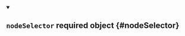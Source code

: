 
<details className="config-field" data-expandable="false" open>
<summary>

## `nodeSelector` <span className="config-field-required" data-required="false">required</span> <span className="config-field-type">object</span> <span className="config-field-default"></span> <span className="config-field-enum"></span> {#nodeSelector}



</summary>



</details>
